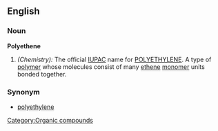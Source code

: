 ==English==

===Noun===
'''Polyethene'''
#''(Chemistry):'' The official [[IUPAC]] name for [[Polyethylene|POLYETHYLENE]].  A type of [[polymer]] whose molecules consist of many [[ethene]] [[monomer]] units bonded together.


===Synonym===

*[[polyethylene]]


[[Category:Organic compounds]]